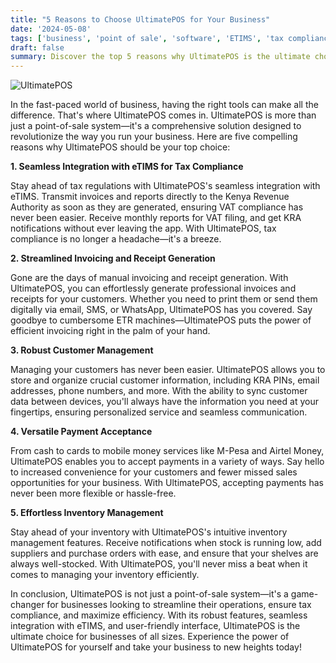 ```yaml
---
title: "5 Reasons to Choose UltimatePOS for Your Business"
date: '2024-05-08'
tags: ['business', 'point of sale', 'software', 'ETIMS', 'tax compliance']
draft: false
summary: Discover the top 5 reasons why UltimatePOS is the ultimate choice for streamlining your business operations, ensuring tax compliance, and maximizing efficiency.
---
```


![UltimatePOS](/static/images/ultimateposbanner.png)

In the fast-paced world of business, having the right tools can make all the difference. That's where UltimatePOS comes in. UltimatePOS is more than just a point-of-sale system—it's a comprehensive solution designed to revolutionize the way you run your business. Here are five compelling reasons why UltimatePOS should be your top choice:

**1. Seamless Integration with eTIMS for Tax Compliance**

Stay ahead of tax regulations with UltimatePOS's seamless integration with eTIMS. Transmit invoices and reports directly to the Kenya Revenue Authority as soon as they are generated, ensuring VAT compliance has never been easier. Receive monthly reports for VAT filing, and get KRA notifications without ever leaving the app. With UltimatePOS, tax compliance is no longer a headache—it's a breeze.

**2. Streamlined Invoicing and Receipt Generation**

Gone are the days of manual invoicing and receipt generation. With UltimatePOS, you can effortlessly generate professional invoices and receipts for your customers. Whether you need to print them or send them digitally via email, SMS, or WhatsApp, UltimatePOS has you covered. Say goodbye to cumbersome ETR machines—UltimatePOS puts the power of efficient invoicing right in the palm of your hand.

**3. Robust Customer Management**

Managing your customers has never been easier. UltimatePOS allows you to store and organize crucial customer information, including KRA PINs, email addresses, phone numbers, and more. With the ability to sync customer data between devices, you'll always have the information you need at your fingertips, ensuring personalized service and seamless communication.

**4. Versatile Payment Acceptance**

From cash to cards to mobile money services like M-Pesa and Airtel Money, UltimatePOS enables you to accept payments in a variety of ways. Say hello to increased convenience for your customers and fewer missed sales opportunities for your business. With UltimatePOS, accepting payments has never been more flexible or hassle-free.

**5. Effortless Inventory Management**

Stay ahead of your inventory with UltimatePOS's intuitive inventory management features. Receive notifications when stock is running low, add suppliers and purchase orders with ease, and ensure that your shelves are always well-stocked. With UltimatePOS, you'll never miss a beat when it comes to managing your inventory efficiently.

In conclusion, UltimatePOS is not just a point-of-sale system—it's a game-changer for businesses looking to streamline their operations, ensure tax compliance, and maximize efficiency. With its robust features, seamless integration with eTIMS, and user-friendly interface, UltimatePOS is the ultimate choice for businesses of all sizes. Experience the power of UltimatePOS for yourself and take your business to new heights today!